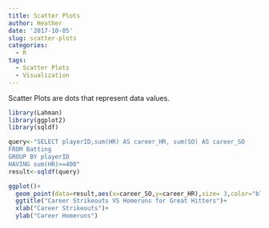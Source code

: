 ```yaml
---
title: Scatter Plots
author: Heather
date: '2017-10-05'
slug: scatter-plots
categories:
  - R
tags:
  - Scatter Plots
  - Visualization
---
```

Scatter Plots are dots that represent data values.
```r
library(Lahman)
library(ggplot2)
library(sqldf)
```

```r
query<-"SELECT playerID,sum(HR) AS career_HR, sum(SO) AS career_SO
FROM Batting 
GROUP BY playerID 
HAVING sum(HR)>=400"
result<-sqldf(query)

ggplot()+
  geom_point(data=result,aes(x=career_SO,y=career_HR),size= 3,color="blue")+
  ggtitle("Career Strikeouts VS Homeruns for Great Hitters")+
  xlab("Career Strikeouts")+
  ylab("Career Homeruns")
```


